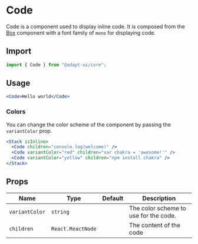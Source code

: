 
<SEO
  title="Code"
  description="Code is a component used to display inline code. It is composed from the
Box component with a font family of `mono` for displaying code."
/>

# Code

Code is a component used to display inline code. It is composed from the
[Box](/box) component with a font family of `mono` for displaying code.

## Import

```js
import { Code } from "@adapt-ui/core";
```

## Usage

```jsx
<Code>Hello world</Code>
```

### Colors

You can change the color scheme of the component by passing the `variantColor`
prop.

```jsx
<Stack isInline>
  <Code children="console.log(welcome)" />
  <Code variantColor="red" children="var chakra = 'awesome!'" />
  <Code variantColor="yellow" children="npm install chakra" />
</Stack>
```

## Props

| Name           | Type              | Default | Description                           |
| -------------- | ----------------- | ------- | ------------------------------------- |
| `variantColor` | `string`          |         | The color scheme to use for the code. |
| `children`     | `React.ReactNode` |         | The content of the code               |

